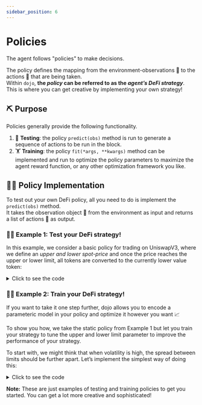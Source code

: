 ```yaml
---
sidebar_position: 6
---
```


# Policies


The agent follows "policies" to make decisions.  

The policy defines the mapping from the environment-observations 🔎 to the actions 🕺 that are being taken.  
Within `dojo`, **the *policy* can be referred to as the *agent’s DeFi strategy***. This is where you can get creative by implementing your own strategy!


## ⛏️ Purpose
Policies generally provide the following functionality.

1. 🧪 **Testing**:
  the policy `predict(obs)` method is run to generate a sequence of actions to be run in the block.
2. 🏋️ **Training**:
  the policy `fit(*args, **kwargs)` method can be implemented and run to optimize the policy parameters to maximize the agent reward function, or any other optimization framework you like.



## 🧑‍💻 Policy Implementation
To test out your own DeFi policy, all you need to do is implement the `predict(obs)` method.   
It takes the observation object 🔎 from the environment as input and returns a list of actions 🕺 as output.  

### 🧑‍💻 Example 1: Test your DeFi strategy! 
In this example, we consider a basic policy for trading on UniswapV3, where we define an *upper and lower spot-price* and once the price reaches the upper or lower limit, all tokens are converted to the currently lower value token: 

<details><summary>Click to see the code</summary>
<p>

<CodeBlock file="policies/price_window.py" snippet_name={"price_window"}/>

</p>
</details>

### 🧑‍💻 Example 2: Train your DeFi strategy! 
If you want to take it one step further, dojo allows you to encode a parameteric model in your policy and optimize it however you want 📈

To show you how, we take the static policy from Example 1 but let you train your strategy to tune the upper and lower limit parameter to improve the performance of your strategy.

To start with, we might think that when volatility is high, the spread between limits should be further apart. Let’s implement the simplest way of doing this: 

<details><summary>Click to see the code</summary>
<p>

<CodeBlock file="policies/dynamic_price_window.py" snippet_name={"dynamic_price_window"}/>

</p>
</details>





**Note:** These are just examples of testing and training policies to get you started. You can get a lot more creative and sophisticated! 













